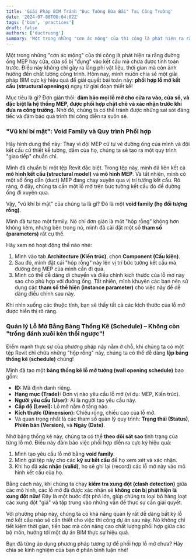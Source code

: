 ```yaml
---
title: 'Giải Pháp BIM Tránh "Đục Tường Bừa Bãi" Tại Công Trường'
date: '2024-07-08T00:04:02Z'
tags: ['bim', 'practices']
draft: false
authors: ['ductruong']
summary: 'Một trong những "cơn ác mộng" của thi công là phát hiện ra rằng đường ống MEP hay cửa, cửa sổ bị "đụng" vào kết cấu mà chưa được tính toán trước. Điều này không chỉ gây ra lãng phí vật liệu, thời gian mà còn ảnh hưởng đến chất lượng công trình.'
---
```


Một trong những "cơn ác mộng" của thi công là phát hiện ra rằng đường ống MEP hay cửa, cửa sổ bị "đụng" vào kết cấu mà chưa được tính toán trước. Điều này không chỉ gây ra lãng phí vật liệu, thời gian mà còn ảnh hưởng đến chất lượng công trình. Hôm nay, mình muốn chia sẻ một giải pháp BIM cực kỳ hiệu quả để giải quyết bài toán này: **phối hợp lỗ mở kết cấu (structural openings)** ngay từ giai đoạn thiết kế!

Mục tiêu là gì? Đơn giản thôi: **đảm bảo mọi lỗ mở cho cửa ra vào, cửa sổ, và đặc biệt là hệ thống MEP, được phối hợp chặt chẽ và xác nhận trước khi đưa ra công trường.** Nhờ đó, chúng ta có thể tránh được những sai sót đáng tiếc và đảm bảo quá trình thi công diễn ra suôn sẻ.

### "Vũ khí bí mật": Void Family và Quy trình Phối hợp

Hãy hình dung thế này: Thay vì đội MEP cứ tự vẽ đường ống của mình và đội kết cấu cứ thiết kế tường, dầm của họ, chúng ta sẽ tạo ra một quy trình "giao tiếp" chuẩn chỉ.

Mình đã chuẩn bị một tệp Revit đặc biệt. Trong tệp này, mình đã liên kết cả **mô hình kết cấu (structural model)** và **mô hình MEP**. Và tất nhiên, mình có một số ống dẫn (duct) MEP đang chạy xuyên qua vị trí tường kết cấu. Rõ ràng, ở đây, chúng ta cần một lỗ mở trên bức tường kết cấu đó để đường ống đi xuyên qua.

Vậy, "vũ khí bí mật" của chúng ta là gì? Đó là một **void family (họ đối tượng rỗng)**.

Mình đã tự tạo một family. Nó chỉ đơn giản là một "hộp rỗng" không hơn không kém, nhưng bên trong nó, mình đã cài đặt một số **tham số (parameters)** rất cụ thể.

Hãy xem nó hoạt động thế nào nhé:

1.  Mình vào tab **Architecture (Kiến trúc)**, chọn **Component (Cấu kiện)**.
2.  Sau đó, mình đặt cái "hộp rỗng" này lên vị trí bức tường kết cấu mà đường ống MEP của mình cần đi qua.
3.  Mình có thể dễ dàng di chuyển và điều chỉnh kích thước của lỗ mở này sao cho phù hợp với đường ống. Tất nhiên, mình khuyên các bạn nên sử dụng các **tham số thể hiện (instance parameter)** cho việc này để dễ dàng điều chỉnh sau này.

Khi nhìn xuống các thuộc tính, bạn sẽ thấy tất cả các kích thước của lỗ mở được hiển thị rõ ràng.

### Quản lý Lỗ Mở Bằng Bảng Thống Kê (Schedule) – Không còn "trống đánh xuôi kèn thổi ngược"!

Điểm mạnh thực sự của phương pháp này nằm ở chỗ, khi chúng ta có một tệp Revit chỉ chứa những "hộp rỗng" này, chúng ta có thể dễ dàng **lập bảng thống kê (schedule)** chúng!

Mình đã tạo một **bảng thống kê lỗ mở tường (wall opening schedule)** bao gồm:

- **ID:** Mã định danh riêng.
- **Hạng mục (Trade):** Đơn vị nào yêu cầu lỗ mở (ví dụ: MEP, Kiến trúc).
- **Người yêu cầu (User):** Ai là người tạo yêu cầu này.
- **Cấp độ (Level):** Lỗ mở nằm ở tầng nào.
- **Kích thước (Dimension):** Chiều rộng, chiều cao của lỗ mở.
- Và quan trọng nhất là các tham số quản lý quy trình: **Trạng thái (Status)**, **Phiên bản (Version)**, và **Ngày (Date)**.

Nhờ bảng thống kê này, chúng ta có thể **theo dõi sát sao** tình trạng của từng lỗ mở. Điều này đảm bảo việc phối hợp diễn ra cực kỳ hiệu quả:

1.  Mình tạo yêu cầu lỗ mở bằng **void family**.
2.  Mình gửi tệp này cho các **kỹ sư kết cấu** để họ xem xét và xác nhận.
3.  Khi họ đã **xác nhận (valid)**, họ sẽ ghi lại (record) các lỗ mở này vào mô hình kết cấu của họ.

Bằng cách này, khi chúng ta chạy **kiểm tra xung đột (clash detection)** giữa các mô hình, các lỗ mở đã được xác nhận sẽ **không còn bị phát hiện là xung đột nữa!** Đây là một bước đột phá lớn, giúp chúng ta loại bỏ hàng loạt các xung đột "giả" và tập trung vào những vấn đề thực sự cần giải quyết.

Với phương pháp này, chúng ta có khả năng quản lý rất dễ dàng bất kỳ lỗ mở kết cấu nào sẽ cần thiết cho việc thi công dự án sau này. Nó không chỉ tiết kiệm thời gian, tiền bạc mà còn nâng cao chất lượng phối hợp giữa các bộ môn, hướng tới một dự án BIM thực sự hiệu quả.

Bạn đã từng áp dụng phương pháp tương tự để phối hợp lỗ mở chưa? Hãy chia sẻ kinh nghiệm của bạn ở phần bình luận nhé!
